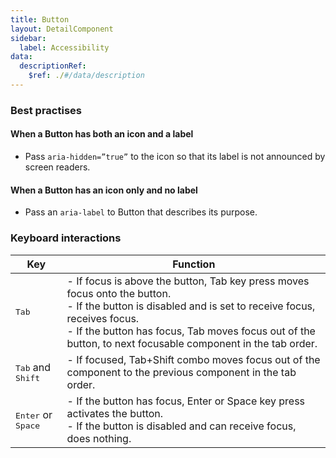 ```yaml
---
title: Button
layout: DetailComponent
sidebar:
  label: Accessibility
data:
  descriptionRef:
    $ref: ./#/data/description
---
```


### Best practises

#### When a Button has both an icon and a label

- Pass `aria-hidden=”true”` to the icon so that its label is not announced by screen readers.

#### When a Button has an icon only and no label

- Pass an `aria-label` to Button that describes its purpose.

### Keyboard interactions

| Key                                  | Function                                                                                                                                                                                                                                                                |
| ------------------------------------ | ----------------------------------------------------------------------------------------------------------------------------------------------------------------------------------------------------------------------------------------------------------------------- |
| <kbd>Tab</kbd>                       | - If focus is above the button, Tab key press moves focus onto the button.<br/>- If the button is disabled and is set to receive focus, receives focus.<br/>- If the button has focus, Tab moves focus out of the button, to next focusable component in the tab order. |
| <kbd>Tab</kbd> and <kbd>Shift</kbd>  | - If focused, Tab+Shift combo moves focus out of the component to the previous component in the tab order.                                                                                                                                                              |
| <kbd>Enter</kbd> or <kbd>Space</kbd> | - If the button has focus, Enter or Space key press activates the button.<br/>- If the button is disabled and can receive focus, does nothing.                                                                                                                          |
